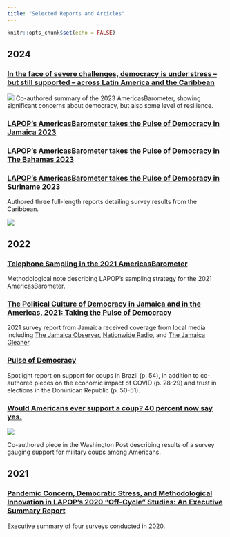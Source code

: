 ```yaml
---
title: "Selected Reports and Articles"
---
```


```r
knitr::opts_chunk$set(echo = FALSE)
```

## 2024

### [In the face of severe challenges, democracy is under stress – but still supported – across Latin America and the Caribbean](https://theconversation.com/in-the-face-of-severe-challenges-democracy-is-under-stress-but-still-supported-across-latin-america-and-the-caribbean-222959)

![](images/conversation-image.jpg)
Co-authored summary of the 2023 AmericasBarometer, showing significant concerns about democracy, but also some level of resilience.  

### [LAPOP’s AmericasBarometer takes the Pulse of Democracy in Jamaica 2023](https://www.vanderbilt.edu/lapop/jamaica/ABJAM2023-Pulse-of-democracy-final-20240703.pdf)

### [LAPOP’s AmericasBarometer takes the Pulse of Democracy in The Bahamas 2023](https://www.vanderbilt.edu/lapop/bahamas/ABBHS2023-Pulse-of-Democracy-20240531.pdf)

### [LAPOP’s AmericasBarometer takes the Pulse of Democracy in Suriname 2023](https://www.vanderbilt.edu/lapop/suriname/ABSUR2023-Pulse-of-Democracy-final-20240529.pdf)

Authored three full-length reports detailing survey results from the Caribbean.


![](_gallery/img/jam_obs.jpg)


## 2022

### [Telephone Sampling in the 2021 AmericasBarometer](https://www.vanderbilt.edu/lapop/insights/IMN009en.pdf)

Methodological note describing LAPOP's sampling strategy for the 2021 AmericasBarometer.

### [The Political Culture of Democracy in Jamaica and in the Americas, 2021: Taking the Pulse of Democracy](https://www.vanderbilt.edu/lapop/jamaica/AB2021JAM-Country-Report-English-Final-220411.pdf)

2021 survey report from Jamaica received coverage from local media including [The Jamaica Observer](https://www.jamaicaobserver.com/news/corruption-contradiction/), [Nationwide Radio](https://nationwideradiojm.com/59-of-jamaicans-believe-the-islands-elite-can-buy-elections/), and [The Jamaica Gleaner](https://jamaica-gleaner.com/article/commentary/20220614/editorial-dr-clarkes-ministerial-bull).  

### [Pulse of Democracy](https://www.vanderbilt.edu/lapop/ab2021/2021_LAPOP_AmericasBarometer_2021_Pulse_of_Democracy.pdf)

Spotlight report on support for coups in Brazil (p. 54), in addition to co-authored pieces on the economic impact of COVID (p. 28-29) and trust in elections in the Dominican Republic (p. 50-51). 

### [Would Americans ever support a coup? 40 percent now say yes.](https://www.washingtonpost.com/politics/2022/01/06/us-coup-republican-support/)

![](_gallery/img/imrs.jpg)

Co-authored piece in the Washington Post describing results of a survey gauging support for military coups among Americans.  


## 2021

### [Pandemic Concern, Democratic Stress, and Methodological Innovation in LAPOP’s 2020 “Off-Cycle” Studies: An Executive Summary Report](https://www.vanderbilt.edu/lapop/insights/IO947en.pdf)

Executive summary of four surveys conducted in 2020.  
